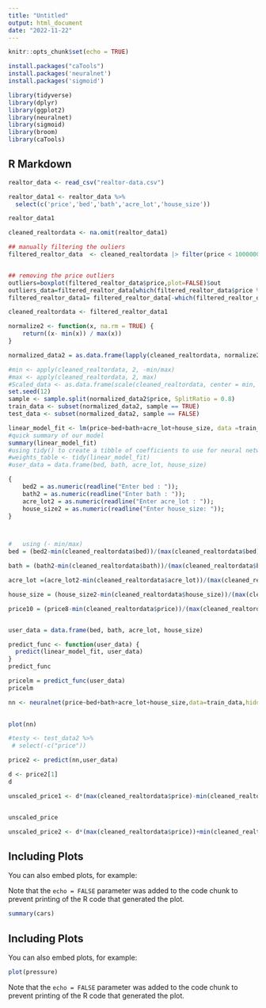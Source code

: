 ```yaml
---
title: "Untitled"
output: html_document
date: "2022-11-22"
---
```


```r
knitr::opts_chunk$set(echo = TRUE)
```

```r
install.packages("caTools")
install.packages('neuralnet')
install.packages('sigmoid')
```


```r

library(tidyverse)
library(dplyr)
library(ggplot2)
library(neuralnet)
library(sigmoid)
library(broom)
library(caTools)
```

## R Markdown


```r
realtor_data <- read_csv("realtor-data.csv")
```

```r
realtor_data1 <- realtor_data %>%
  select(c('price','bed','bath','acre_lot','house_size'))

realtor_data1
```

```r

cleaned_realtordata <- na.omit(realtor_data1)

## manually filtering the ouliers
filtered_realtor_data  <- cleaned_realtordata |> filter(price < 1000000 && bed < 15 && bath < 9 && acre_lot > 0 && acre_lot < 5000 && house_size < 10000 )


## removing the price outliers 
outliers=boxplot(filtered_realtor_data$price,plot=FALSE)$out
outliers_data=filtered_realtor_data[which(filtered_realtor_data$price %in% outliers),]
filtered_realtor_data1= filtered_realtor_data[-which(filtered_realtor_data$price %in% outliers),]

cleaned_realtordata <- filtered_realtor_data1
```



```r

normalize2 <- function(x, na.rm = TRUE) {
    return((x- min(x)) / max(x))
}

normalized_data2 = as.data.frame(lapply(cleaned_realtordata, normalize2))

#min <- apply(cleaned_realtordata, 2, -min/max)
#max <- apply(cleaned_realtordata, 2, max)
#Scaled_data <- as.data.frame(scale(cleaned_realtordata, center = min, scale = max - min))
set.seed(12)
sample <- sample.split(normalized_data2$price, SplitRatio = 0.8)
train_data <- subset(normalized_data2, sample == TRUE)
test_data <- subset(normalized_data2, sample == FALSE)
```




```r
linear_model_fit <- lm(price~bed+bath+acre_lot+house_size, data =train_data )
#quick summary of our model
summary(linear_model_fit)
#using tidy() to create a tibble of coefficients to use for neural network weights later
#weights_table <- tidy(linear_model_fit)
#user_data = data.frame(bed, bath, acre_lot, house_size)
```


```r
{
    bed2 = as.numeric(readline("Enter bed : "));
    bath2 = as.numeric(readline("Enter bath : "));
    acre_lot2 = as.numeric(readline("Enter acre_lot : "));
    house_size2 = as.numeric(readline("Enter house_size: "));
}



#   using (- min/max)
bed = (bed2-min(cleaned_realtordata$bed))/(max(cleaned_realtordata$bed))

bath = (bath2-min(cleaned_realtordata$bath))/(max(cleaned_realtordata$bath))

acre_lot =(acre_lot2-min(cleaned_realtordata$acre_lot))/(max(cleaned_realtordata$acre_lot))

house_size = (house_size2-min(cleaned_realtordata$house_size))/(max(cleaned_realtordata$house_size))

price10 = (price8-min(cleaned_realtordata$price))/(max(cleaned_realtordata$price))


user_data = data.frame(bed, bath, acre_lot, house_size)

```


```r
predict_func <- function(user_data) {
  predict(linear_model_fit, user_data)
}
predict_func

```

```r
pricelm = predict_func(user_data)
pricelm
```


```r
nn <- neuralnet(price~bed+bath+acre_lot+house_size,data=train_data,hidden=1, threshold=0.00001,linear.output=TRUE)
            
```

```r
plot(nn)

```


```r
#testy <- test_data2 %>%
 # select(-c("price"))
```



```r
price2 <- predict(nn,user_data)

d <- price2[1]  
d
```

```r
unscaled_price1 <- d*(max(cleaned_realtordata$price)-min(cleaned_realtordata$price))+min(cleaned_realtordata$price)


unscaled_price

unscaled_price2 <- d*(max(cleaned_realtordata$price))+min(cleaned_realtordata$price)

```
























## Including Plots

You can also embed plots, for example:



Note that the `echo = FALSE` parameter was added to the code chunk to prevent printing of the R code that generated the plot.






```r
summary(cars)
```

## Including Plots

You can also embed plots, for example:

```r
plot(pressure)
```

Note that the `echo = FALSE` parameter was added to the code chunk to prevent printing of the R code that generated the plot.
